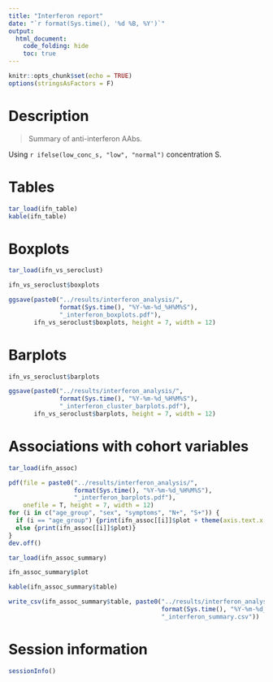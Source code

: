 ```yaml
---
title: "Interferon report"
date: "`r format(Sys.time(), '%d %B, %Y')`"
output:
  html_document:
    code_folding: hide
    toc: true
---
```


```r
knitr::opts_chunk$set(echo = TRUE)
options(stringsAsFactors = F)
```

# Description

> Summary of anti-interferon AAbs. 

Using `r ifelse(low_conc_s, "low", "normal")` concentration S.

# Tables

```r
tar_load(ifn_table)
kable(ifn_table)
```

# Boxplots

```r
tar_load(ifn_vs_seroclust)

ifn_vs_seroclust$boxplots
```

```r
ggsave(paste0("../results/interferon_analysis/",
              format(Sys.time(), "%Y-%m-%d_%H%M%S"),
              "_interferon_boxplots.pdf"),
       ifn_vs_seroclust$boxplots, height = 7, width = 12)
```

# Barplots

```r
ifn_vs_seroclust$barplots
```

```r
ggsave(paste0("../results/interferon_analysis/",
              format(Sys.time(), "%Y-%m-%d_%H%M%S"),
              "_interferon_cluster_barplots.pdf"),
       ifn_vs_seroclust$barplots, height = 7, width = 12)
```

# Associations with cohort variables

```r
tar_load(ifn_assoc)
```

```r
pdf(file = paste0("../results/interferon_analysis/",
                  format(Sys.time(), "%Y-%m-%d_%H%M%S"),
                  "_interferon_barplots.pdf"),
    onefile = T, height = 7, width = 12)
for (i in c("age_group", "sex", "symptoms", "N+", "S+")) {
  if (i == "age_group") {print(ifn_assoc[[i]]$plot + theme(axis.text.x = element_text(angle = 45, hjust = 1)))}
  else {print(ifn_assoc[[i]]$plot)}
}
dev.off()
```

```r
tar_load(ifn_assoc_summary)

ifn_assoc_summary$plot
```

```r
kable(ifn_assoc_summary$table)

write_csv(ifn_assoc_summary$table, paste0("../results/interferon_analysis/",
                                          format(Sys.time(), "%Y-%m-%d_%H%M%S"),
                                          "_interferon_summary.csv"))
```



# Session information

```r
sessionInfo()
```

